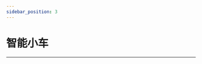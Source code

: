 ```yaml
---
sidebar_position: 3
---
```


# 智能小车
---

<cardbox>
  <card
    href="./microbit-smart-cutebot/"
    title="酷比特小车套件"
    description="ELECFREAKS Cutebot是一款带有双高速电机马达的后驱智能赛车。Cutebot同时搭载了很多车载设备，包括超声波导航距离传感器，两颗RGBLED车大灯，两颗Rainbow LED车底示廓灯，两个车道辅助巡线探头，和更多智能配件！驱动你的第一个智能赛车吧！"
    img={'https://wiki-media-ef.oss-cn-hongkong.aliyuncs.com/docs/microbit/microbit-smart-car/microbit-smart-cutebot/images/smart-cutebot-icon.png'}
  />
  <card
    href="./microbit-tpbot/"
    title="天蓬智能车"
    description="天蓬智能车是一款micro:bit可编程智能车。它可以是玩具，在不插入micro:bit主板的时候能实现巡线与避障等娱乐功能；它也可以是教具，通过它可以学习编程技术。它还可以扩展电子模块和乐高积木，充分激发孩子的想象力与创造力。"
    img={'https://wiki-media-ef.oss-cn-hongkong.aliyuncs.com/docs/microbit/microbit-smart-car/microbit-tpbot/images/tpbot-icon.png'}
  />
  <card
    href="./microbit-ringbit-car-v2/"
    title="瑞比特小车"
    description="ELECFREAKS Ring:bit二代智能车是一款小型DIY智能车，由BBC micro:bit和ELECFREAKS Ring:bit组成。Ring:bit扩展了micro:bit的三个GPIO口，可以连接轻松的连接各种传感器和组件。一个基础的Ring:bit智能车可以很容易的编程去驱动，还可以搭配遥控器甚至创建一个彩虹灯塔。只要增加一个扩展模块，你的Ring:bit智能车就可以做更多事情，例如巡线，跟随，避障，绘图和更多玩法。"
    img={'https://wiki-media-ef.oss-cn-hongkong.aliyuncs.com/docs/microbit/microbit-smart-car/microbit-ringbit-car-v2/images/ringbit-car-v2-icon.png'}
  />
  <card
    href="./microbit-wonder-rugged-car/"
    title="悟空装甲车"
    description="麦克纳姆轮小车是一款基于悟空多功能扩展板的全方位移动小车。 采用麦克纳姆轮方案，完美实现360°全方向移动，更可以完成左右漂移等高难度动作，8CM直径超大轮胎，造型狂野。全时四驱强劲动力，四轮都可独立操控 全车采用兼容乐高积木，扩展性超强。自带400mAh锂电池包，板载电源管理系统，支持快速充电，充满仅需20分钟，满负载运行时间可达到30分钟以上。"
    img={'https://wiki-media-ef.oss-cn-hongkong.aliyuncs.com/docs/microbit/microbit-smart-car/microbit-wonder-rugged-car/images/wonder-rugged-car-icon.png'}
  />
  <card
    href="./microbit-motorbit-smart-car-kit/"
    title="摩比特小车"
    description="motor:bit亚克力智能小车是为micro:bit两路电机驱动板量身打造的一款智能小车，它包含micro:bit两路电机驱动板、3线超声波模块和两路巡线模块，可使用它DIY一款micro:bit两轮驱动智能小车。"
    img={'https://wiki-media-ef.oss-cn-hongkong.aliyuncs.com/docs/microbit/microbit-smart-car/microbit-motorbit-smart-car-kit/images/motorbit-smart-car-kit-icon.png'}
  />
</cardbox>
